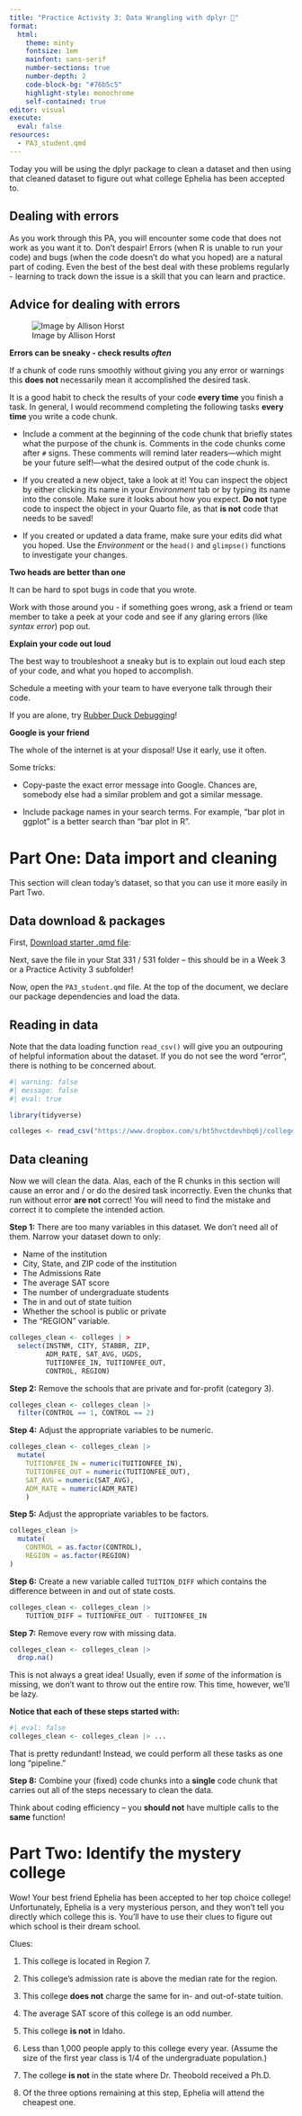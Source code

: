 ```yaml
---
title: "Practice Activity 3: Data Wrangling with dplyr 🏫"
format: 
  html: 
    theme: minty
    fontsize: 1em
    mainfont: sans-serif
    number-sections: true
    number-depth: 2
    code-block-bg: "#76b5c5"
    highlight-style: monochrome
    self-contained: true
editor: visual
execute: 
  eval: false
resources: 
  - PA3_student.qmd
---
```


Today you will be using the dplyr package to clean a dataset and then using that cleaned dataset to figure out what college Ephelia has been accepted to.

## Dealing with errors

As you work through this PA, you will encounter some code that does not work as you want it to. Don't despair! Errors (when R is unable to run your code) and bugs (when the code doesn't do what you hoped) are a natural part of coding. Even the best of the best deal with these problems regularly - learning to track down the issue is a skill that you can learn and practice.

## Advice for dealing with errors

::: column-margin
![Image by Allison Horst](images/debugging_fire.jpeg)
:::

**Errors can be sneaky - check results *often***

If a chunk of code runs smoothly without giving you any error or warnings this **does not** necessarily mean it accomplished the desired task.

It is a good habit to check the results of your code **every time** you finish a task. In general, I would recommend completing the following tasks **every time** you write a code chunk.

-   Include a comment at the beginning of the code chunk that briefly states what the purpose of the chunk is. Comments in the code chunks come after `#` signs. These comments will remind later readers---which might be your future self!---what the desired output of the code chunk is.

-   If you created a new object, take a look at it! You can inspect the object by either clicking its name in your *Environment* tab or by typing its name into the console. Make sure it looks about how you expect. **Do not** type code to inspect the object in your Quarto file, as that **is not** code that needs to be saved!

-   If you created or updated a data frame, make sure your edits did what you hoped. Use the *Environment* or the `head()` and `glimpse()` functions to investigate your changes.

**Two heads are better than one**

It can be hard to spot bugs in code that you wrote.

Work with those around you - if something goes wrong, ask a friend or team member to take a peek at your code and see if any glaring errors (like *syntax error*) pop out.

**Explain your code out loud**

The best way to troubleshoot a sneaky but is to explain out loud each step of your code, and what you hoped to accomplish.

Schedule a meeting with your team to have everyone talk through their code.

If you are alone, try [Rubber Duck Debugging](https://en.wikipedia.org/wiki/Rubber_duck_debugging)!

**Google is your friend**

The whole of the internet is at your disposal! Use it early, use it often.

Some tricks:

-   Copy-paste the exact error message into Google. Chances are, somebody else had a similar problem and got a similar message.

-   Include package names in your search terms. For example, "bar plot in ggplot" is a better search than "bar plot in R".

# Part One: Data import and cleaning

This section will clean today's dataset, so that you can use it more easily in Part Two.

## Data download & packages

First, [Download starter .qmd file](PA3_main.qmd):

Next, save the file in your Stat 331 / 531 folder -- this should be in a Week 3 or a Practice Activity 3 subfolder!

Now, open the `PA3_student.qmd` file. At the top of the document, we declare our package dependencies and load the data.

::: callout-note
## Reading in data

Note that the data loading function `read_csv()` will give you an outpouring of helpful information about the dataset. If you do not see the word "error", there is nothing to be concerned about.
:::

```r
#| warning: false
#| message: false
#| eval: true

library(tidyverse)

colleges <- read_csv("https://www.dropbox.com/s/bt5hvctdevhbq6j/colleges.csv?dl=1")
```

## Data cleaning

Now we will clean the data. Alas, each of the R chunks in this section will cause an error and / or do the desired task incorrectly. Even the chunks that run without error **are not** correct! You will need to find the mistake and correct it to complete the intended action.

**Step 1:** There are too many variables in this dataset. We don't need all of them. Narrow your dataset down to only:

-   Name of the institution
-   City, State, and ZIP code of the institution
-   The Admissions Rate
-   The average SAT score
-   The number of undergraduate students
-   The in and out of state tuition
-   Whether the school is public or private
-   The "REGION" variable.

```r
colleges_clean <- colleges | > 
  select(INSTNM, CITY, STABBR, ZIP,
         ADM_RATE, SAT_AVG, UGDS,
         TUITIONFEE_IN, TUITIONFEE_OUT,
         CONTROL, REGION) 
```

**Step 2:** Remove the schools that are private and for-profit (category 3).

```r
colleges_clean <- colleges_clean |> 
  filter(CONTROL == 1, CONTROL == 2) 
```

**Step 4:** Adjust the appropriate variables to be numeric.

```r
colleges_clean <- colleges_clean |> 
  mutate(
    TUITIONFEE_IN = numeric(TUITIONFEE_IN),
    TUITIONFEE_OUT = numeric(TUITIONFEE_OUT),
    SAT_AVG = numeric(SAT_AVG),
    ADM_RATE = numeric(ADM_RATE)
    ) 
```

**Step 5:** Adjust the appropriate variables to be factors.

```r
colleges_clean |> 
  mutate(
    CONTROL = as.factor(CONTROL),
    REGION = as.factor(REGION)
)
```

**Step 6:** Create a new variable called `TUITION_DIFF` which contains the difference between in and out of state costs.

```r
colleges_clean <- colleges_clean |> 
    TUITION_DIFF = TUITIONFEE_OUT - TUITIONFEE_IN
```

**Step 7:** Remove every row with missing data.

```r
colleges_clean <- colleges_clean |> 
  drop.na()
```

::: callout-note
This is not always a great idea! Usually, even if *some* of the information is missing, we don't want to throw out the entire row. This time, however, we'll be lazy.
:::

**Notice that each of these steps started with:**

```r
#| eval: false
colleges_clean <- colleges_clean |> ...
```

That is pretty redundant! Instead, we could perform all these tasks as one long "pipeline."

**Step 8:** Combine your (fixed) code chunks into a **single** code chunk that carries out all of the steps necessary to clean the data.

::: callout-tip
Think about coding efficiency -- you **should not** have multiple calls to the **same** function!
:::

# Part Two: Identify the mystery college

Wow! Your best friend Ephelia has been accepted to her top choice college! Unfortunately, Ephelia is a very mysterious person, and they won't tell you directly which college this is. You'll have to use their clues to figure out which school is their dream school.

Clues:

1.  This college is located in Region 7.

2.  This college's admission rate is above the median rate for the region.

3.  This college **does not** charge the same for in- and out-of-state tuition.

4.  The average SAT score of this college is an odd number.

5.  This college **is not** in Idaho.

6.  Less than 1,000 people apply to this college every year. (Assume the size of the first year class is 1/4 of the undergraduate population.)

7.  The college **is not** in the state where Dr. Theobold received a Ph.D.

8.  Of the three options remaining at this step, Ephelia will attend the cheapest one.

